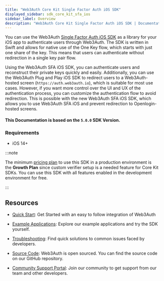 ```yaml
---
title: "Web3Auth Core Kit Single Factor Auth iOS SDK"
displayed_sidebar: sdk_core_kit_sfa_ios
sidebar_label: Overview
description: "Web3Auth Core Kit Single Factor Auth iOS SDK | Documentation - Web3Auth"
---
```


You can use the Web3Auth
[Single Factor Auth iOS SDK](https://github.com/Web3Auth/single-factor-auth-swift) as a library for
your iOS app to authenticate users through Web3Auth. The SDK is written in Swift and allows for
native use of the One Key flow, which starts with just one share of the key. This means that users
can authenticate without redirection in a single key pair flow.

Using the Web3Auth SFA iOS SDK, you can authenticate users and reconstruct their private keys
quickly and easily. Additionally, you can use the Web3Auth Plug and Play iOS SDK to redirect users
to a Web3Auth-hosted screen (`https://auth.web3auth.io`), which is suitable for most use cases.
However, if you want more control over the UI and UX of the authentication process, you can
customize the authentication flow to avoid redirection. This is possible with the new Web3Auth SFA
iOS SDK, which allows you to use Web3Auth SFA iOS and prevent redirection to Openlogin-hosted
screens.

#### This Documentation is based on the `5.0.0` SDK Version.

### Requirements

- iOS 14+

:::note

The minimum [pricing plan](https://web3auth.io/pricing.html) to use this SDK in a production
environment is the **Growth Plan** since custom verifier setup is a needed feature for Core Kit
SDKs. You can use this SDK with all features enabled in the development environment for free.

:::

## Resources

- [Quick Start](/quick-start?product=CORE_KIT&sdk=SFA_IOS&framework=IOS&stepIndex=0): Get Started
  with an easy to follow integration of Web3Auth

- [Example Applications](/examples?product=Core+Kit&sdk=Single+Factor+Auth+iOS+SDK): Explore our
  example applications and try the SDK yourself.

- [Troubleshooting](/troubleshooting): Find quick solutions to common issues faced by developers.

- [Source Code](https://github.com/Web3Auth/single-factor-auth-swift): Web3Auth is open sourced. You
  can find the source code on our GitHub repository.

- [Community Support Portal](https://web3auth.io/community/c/help-core-kit/sfa-ios-sdk/30): Join our
  community to get support from our team and other developers.
